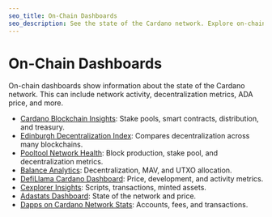 ```yaml
---
seo_title: On-Chain Dashboards
seo_description: See the state of the Cardano network. Explore on-chain dashboards to visualize network activity, transaction data, decentralization, and other key metrics.
---
```


# On-Chain Dashboards

On-chain dashboards show information about the state of the Cardano network. This can include network activity, decentralization metrics, ADA price, and more.

- [Cardano Blockchain Insights](https://lookerstudio.google.com/s/huXqeQmi9qA): Stake pools, smart contracts, distribution, and treasury.
- [Edinburgh Decentralization Index](http://blockchainlab.inf.ed.ac.uk/edi-dashboard/): Compares decentralization across many blockchains.
- [Pooltool Network Health](https://pooltool.io/networkhealth): Block production, stake pool, and decentralization metrics.
- [Balance Analytics](https://www.balanceanalytics.io/): Decentralization, MAV, and UTXO allocation.
- [DefiLlama Cardano Dashboard](https://defillama.com/chain/Cardano): Price, development, and activity metrics.
- [Cexplorer Insights](https://cexplorer.io/insights): Scripts, transactions, minted assets.
- [Adastats Dashboard](https://adastats.info/dashboard): State of the network and price.
- [Dapps on Cardano Network Stats](https://dappsoncardano.com/analytics/globalstats): Accounts, fees, and transactions.
